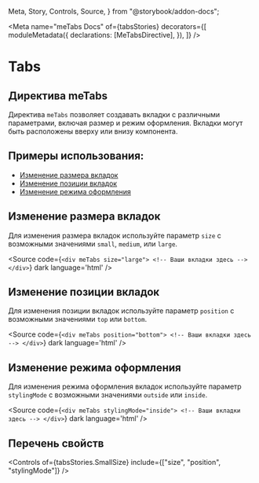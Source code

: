   Meta,
  Story,
  Controls,
  Source,
} from "@storybook/addon-docs";


<Meta
  name="meTabs Docs"
  of={tabsStories}
  decorators={[
    moduleMetadata({
      declarations: [MeTabsDirective],
    }),
  ]}
/>

# Tabs

## Директива meTabs

Директива `meTabs` позволяет создавать вкладки с различными параметрами, включая размер и режим оформления. Вкладки могут быть расположены вверху или внизу компонента.

<Story of={tabsStories.Default} />
<Controls of={tabsStories.Default} />
<Source of={tabsStories.Default} dark />

## Примеры использования:

- [Изменение размера вкладок](#изменение-размера-вкладок)
- [Изменение позиции вкладок](#изменение-позиции-вкладок)
- [Изменение режима оформления](#изменение-режима-оформления)

## Изменение размера вкладок

Для изменения размера вкладок используйте параметр `size` с возможными значениями `small`, `medium`, или `large`.

<Story of={tabsStories.LargeSize} />

<Source
  code={`<div meTabs size="large"> <!-- Ваши вкладки здесь --> </div>`}
  dark
  language='html'
/>

## Изменение позиции вкладок

Для изменения позиции вкладок используйте параметр `position` с возможными значениями `top` или `bottom`.

<Story of={tabsStories.BottomPosition} />

<Source
  code={`<div meTabs position="bottom"> <!-- Ваши вкладки здесь --> </div>`}
  dark
  language='html'
/>

## Изменение режима оформления

Для изменения режима оформления вкладок используйте параметр `stylingMode` с возможными значениями `outside` или `inside`.

<Story of={tabsStories.InsideStylingMode} />

<Source
  code={`<div meTabs stylingMode="inside"> <!-- Ваши вкладки здесь --> </div>`}
  dark
  language='html'
/>

## Перечень свойств

<Controls of={tabsStories.SmallSize} include={["size", "position", "stylingMode"]} />

<Story of={tabsStories.SmallSize} />
